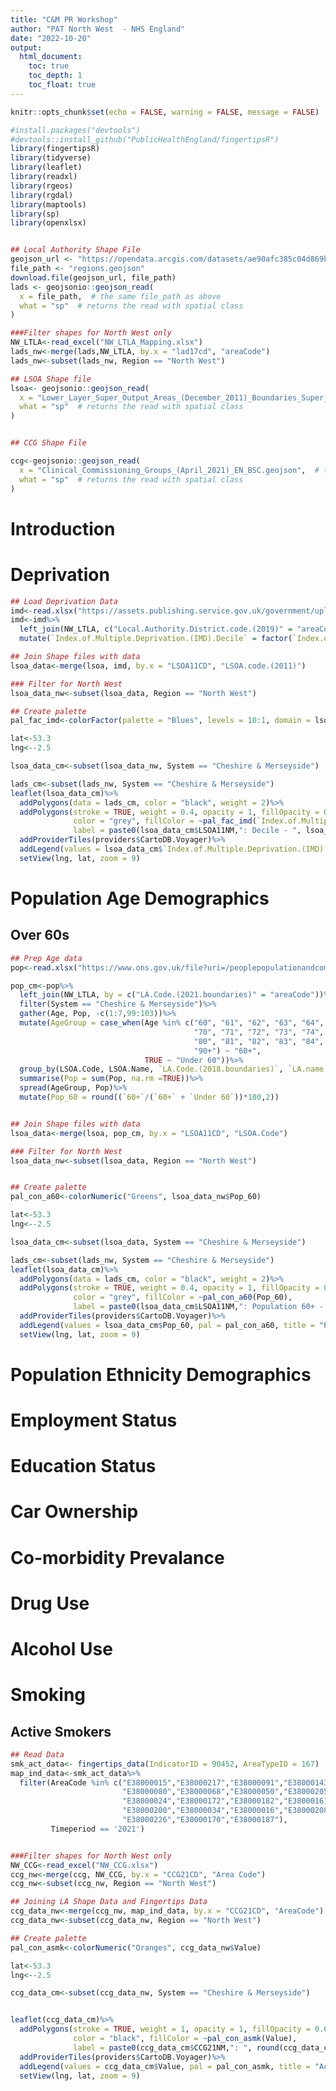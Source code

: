 ```yaml
---
title: "C&M PR Workshop"
author: "PAT North West  - NHS England"
date: "2022-10-20"
output:
  html_document:
    toc: true
    toc_depth: 1
    toc_float: true
---
```


```r

knitr::opts_chunk$set(echo = FALSE, warning = FALSE, message = FALSE)

#install.packages("devtools")
#devtools::install_github("PublicHealthEngland/fingertipsR")
library(fingertipsR)
library(tidyverse)
library(leaflet)
library(readxl)
library(rgeos)
library(rgdal)
library(maptools)
library(sp)
library(openxlsx)


## Local Authority Shape File
geojson_url <- "https://opendata.arcgis.com/datasets/ae90afc385c04d869bc8cf8890bd1bcd_4.geojson"
file_path <- "regions.geojson"
download.file(geojson_url, file_path)
lads <- geojsonio::geojson_read(
  x = file_path,  # the same file_path as above
  what = "sp"  # returns the read with spatial class
)

###Filter shapes for North West only
NW_LTLA<-read_excel("NW_LTLA_Mapping.xlsx")
lads_nw<-merge(lads,NW_LTLA, by.x = "lad17cd", "areaCode")
lads_nw<-subset(lads_nw, Region == "North West")

## LSOA Shape file
lsoa<- geojsonio::geojson_read(
  x = "Lower_Layer_Super_Output_Areas_(December_2011)_Boundaries_Super_Generalised_Clipped_(BSC)_EW_V3.geojson",  # the same file_path as above
  what = "sp"  # returns the read with spatial class
)


## CCG Shape File

ccg<-geojsonio::geojson_read(
  x = "Clinical_Commissioning_Groups_(April_2021)_EN_BSC.geojson",  # the same file_path as above
  what = "sp"  # returns the read with spatial class
)


```


# Introduction

# Deprivation

```r

## Load Deprivation Data
imd<-read.xlsx("https://assets.publishing.service.gov.uk/government/uploads/system/uploads/attachment_data/file/833970/File_1_-_IMD2019_Index_of_Multiple_Deprivation.xlsx", sheet = 2)
imd<-imd%>%
  left_join(NW_LTLA, c("Local.Authority.District.code.(2019)" = "areaCode"))%>%
  mutate(`Index.of.Multiple.Deprivation.(IMD).Decile` = factor(`Index.of.Multiple.Deprivation.(IMD).Decile`))

## Join Shape files with data
lsoa_data<-merge(lsoa, imd, by.x = "LSOA11CD", "LSOA.code.(2011)")

### Filter for North West
lsoa_data_nw<-subset(lsoa_data, Region == "North West")

## Create palette
pal_fac_imd<-colorFactor(palette = "Blues", levels = 10:1, domain = lsoa_data_nw$`Index.of.Multiple.Deprivation.(IMD).Decile`)

```

```r


lat<-53.3
lng<--2.5

lsoa_data_cm<-subset(lsoa_data_nw, System == "Cheshire & Merseyside")

lads_cm<-subset(lads_nw, System == "Cheshire & Merseyside")
leaflet(lsoa_data_cm)%>%
  addPolygons(data = lads_cm, color = "black", weight = 2)%>%
  addPolygons(stroke = TRUE, weight = 0.4, opacity = 1, fillOpacity = 0.6,
              color = "grey", fillColor = ~pal_fac_imd(`Index.of.Multiple.Deprivation.(IMD).Decile`),
              label = paste0(lsoa_data_cm$LSOA11NM,": Decile - ", lsoa_data_cm$`Index.of.Multiple.Deprivation.(IMD).Decile`))%>%
  addProviderTiles(providers$CartoDB.Voyager)%>%
  addLegend(values = lsoa_data_cm$`Index.of.Multiple.Deprivation.(IMD).Decile`, pal = pal_fac_imd, title = "IMD Decile - 2019",position = "topright")%>%
  setView(lng, lat, zoom = 9)

```


# Population Age Demographics

## Over 60s

```r

## Prep Age data
pop<-read.xlsx("https://www.ons.gov.uk/file?uri=/peoplepopulationandcommunity/populationandmigration/populationestimates/datasets/lowersuperoutputareamidyearpopulationestimates/mid2020sape23dt2/sape23dt2mid2020lsoasyoaestimatesunformatted.xlsx", sheet = 4, startRow = 5)

pop_cm<-pop%>%
  left_join(NW_LTLA, by = c("LA.Code.(2021.boundaries)" = "areaCode"))%>%
  filter(System == "Cheshire & Merseyside")%>%
  gather(Age, Pop, -c(1:7,99:103))%>%
  mutate(AgeGroup = case_when(Age %in% c("60", "61", "62", "63", "64", "65", "66", "67", "68", "69",
                                         "70", "71", "72", "73", "74", "75", "76", "77", "78", "79",
                                         "80", "81", "82", "83", "84", "85", "86", "87", "88", "89",
                                         "90+") ~ "60+",
                              TRUE ~ "Under 60"))%>%
  group_by(LSOA.Code, LSOA.Name, `LA.Code.(2018.boundaries)`, `LA.name.(2018.boundaries)`, `LA.Code.(2021.boundaries)`, `LA.name.(2021.boundaries)`, Region, System ,AgeGroup)%>%
  summarise(Pop = sum(Pop, na.rm =TRUE))%>%
  spread(AgeGroup, Pop)%>%
  mutate(Pop_60 = round((`60+`/(`60+` + `Under 60`))*100,2))


## Join Shape files with data
lsoa_data<-merge(lsoa, pop_cm, by.x = "LSOA11CD", "LSOA.Code")

### Filter for North West
lsoa_data_nw<-subset(lsoa_data, Region == "North West")


## Create palette
pal_con_a60<-colorNumeric("Greens", lsoa_data_nw$Pop_60)

```

```r


lat<-53.3
lng<--2.5

lsoa_data_cm<-subset(lsoa_data, System == "Cheshire & Merseyside")

lads_cm<-subset(lads_nw, System == "Cheshire & Merseyside")
leaflet(lsoa_data_cm)%>%
  addPolygons(data = lads_cm, color = "black", weight = 2)%>%
  addPolygons(stroke = TRUE, weight = 0.4, opacity = 1, fillOpacity = 0.6,
              color = "grey", fillColor = ~pal_con_a60(Pop_60),
              label = paste0(lsoa_data_cm$LSOA11NM,": Population 60+ - ", lsoa_data_cm$Pop_60))%>%
  addProviderTiles(providers$CartoDB.Voyager)%>%
  addLegend(values = lsoa_data_cm$Pop_60, pal = pal_con_a60, title = "Population60+ 2020",position = "topright")%>%
  setView(lng, lat, zoom = 9)

```


# Population Ethnicity Demographics

# Employment Status

# Education Status

# Car Ownership

# Co-morbidity Prevalance

# Drug Use

# Alcohol Use

# Smoking

## Active Smokers

```r

## Read Data
smk_act_data<- fingertips_data(IndicatorID = 90452, AreaTypeID = 167)
map_ind_data<-smk_act_data%>%
  filter(AreaCode %in% c("E38000015","E38000217","E38000091","E38000143","E38000014","E38000101",
                         "E38000080","E38000068","E38000050","E38000205","E38000135","E38000227",
                         "E38000024","E38000172","E38000182","E38000161","E38000194","E38000174",
                         "E38000200","E38000034","E38000016","E38000208","E38000228","E38000233",
                         "E38000226","E38000170","E38000187"),
         Timeperiod == '2021')


###Filter shapes for North West only
NW_CCG<-read_excel("NW_CCG.xlsx")
ccg_nw<-merge(ccg, NW_CCG, by.x = "CCG21CD", "Area Code")
ccg_nw<-subset(ccg_nw, Region == "North West")

## Joining LA Shape Data and Fingertips Data
ccg_data_nw<-merge(ccg_nw, map_ind_data, by.x = "CCG21CD", "AreaCode")
ccg_data_nw<-subset(ccg_data_nw, Region == "North West")

## Create palette
pal_con_asmk<-colorNumeric("Oranges", ccg_data_nw$Value)

```

```r


lat<-53.3
lng<--2.5

ccg_data_cm<-subset(ccg_data_nw, System == "Cheshire & Merseyside")


leaflet(ccg_data_cm)%>%
  addPolygons(stroke = TRUE, weight = 1, opacity = 1, fillOpacity = 0.6,
              color = "black", fillColor = ~pal_con_asmk(Value),
              label = paste0(ccg_data_cm$CCG21NM,": ", round(ccg_data_cm$Value,1)," - (", round(ccg_data_cm$LowerCI99.8limit,1)," - ",round(ccg_data_cm$UpperCI99.8limit,1), ")"))%>%
  addProviderTiles(providers$CartoDB.Voyager)%>%
  addLegend(values = ccg_data_cm$Value, pal = pal_con_asmk, title = "Active Smoking (%)",position = "topright")%>%
  setView(lng, lat, zoom = 9)

```


